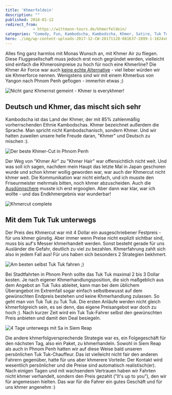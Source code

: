 ```yaml
---
title: 'Khmerfeldein'
description: ""
published: 2018-01-12
redirect_from: 
            - https://wittmann-tours.de/khmerfeldein/
categories: "Comedy, Fun, Kambodscha, Kambodscha, Khmer, Satire, Tuk Tuk"
hero: ./img/wp-content-uploads-2017-12-CW-20171128-081637-2899-1-1024x683.jpg
---
```

Alles fing ganz harmlos mit Monas Wunsch an, mit Khmer Air zu fliegen. Diese Fluggesellschaft muss jedoch erst noch gegründet werden, vielleicht sind einfach die Khmerosinpreise zu hoch für noch eine Khmerline? Die Khmer Air Force war auch [keine echte Alternative](https://en.wikipedia.org/wiki/Khmer_Air_Force) - viel lieber würden wir sie Khmerforce nennen. Wenigstens sind wir mit einem Khmerbus von Yangon nach Phnom Penh geflogen - immerhin etwas ;)

![Nicht ganz Khmernst gemeint - Khmer is everykhmer!](./img/wp-content-uploads-2017-12-CW-20171128-081637-2899-1-1024x683.jpg)

<!--more-->

## Deutsch und Khmer, das mischt sich sehr

Kambodscha ist das Land der Khmer, der mit 85% zahlenmäßig vorherrschenden Ethnie Kambodschas. Khmer bezeichnet außerdem die Sprache. Man spricht nicht Kambodschanisch, sondern Khmer. Und wir hatten zuweilen unsere helle Freude daran, "Khmer" und Deutsch zu mischen :).

![Der beste Khmer-Cut in Phnom Penh](./img/wp-content-uploads-2017-12-CW-20171201-100428-3118-1-1024x683.jpg)

Der Weg von "Khmer Air" zu "Khmer Hair" war offensichtlich nicht weit. Und was soll ich sagen, nachdem mein Haupt das letzte Mal in Japan geschoren wurde und schon khmer wollig geworden war, war auch der Khmercut nicht khmer weit. Die Kommunikation war nicht einfach, und ich musste den Friseurmeister mehrmals bitten, noch khmer abzuscheiden. Auch die [Ausdünnschere](<http://LINK: https://www.google.co.nz/search?q=ausd%C3%BCnnschere&source=lnms&tbm=isch&sa=X&ved=0ahUKEwj3wMfryKjYAhXIwLwKHR92CKYQ_AUICigB&biw=1249&bih=820>) musste ich erst ergooglen. Aber dann war klar, war ich wollte - und das Endkhmergebnis war wunderbar!

![Khmercut complete](http://wittmann-tours.de/wp-content/uploads/2017/12/IMG_1232-1-769x1024.jpg)

## Mit dem Tuk Tuk unterwegs

Der Preis des Khmercut war mit 4 Dollar ein ausgeschriebener Festpreis - für uns khmer günstig. Aber immer wenn Preise nicht explizit sichtbar sind, muss bis auf's Messer khmerhandelt werden. Sonst besteht gerade für uns Ausländer die Gefahr, deutlich zu viel zu bezahlen. Khmerfahrung zahlt sich also in jedem Fall aus! Für uns haben sich besonders 2 Strategien bekhmert.

![Am besten selbst Tuk Tuk fahren ;)](http://wittmann-tours.de/wp-content/uploads/2017/12/CW-20171207-170030-3628-1-1024x683.jpg)

Bei Stadtfahrten in Phnom Penh sollte das Tuk Tuk maximal 2 bis 3 Dollar kosten. Je nach eigener Khmerhandlungsposition, die sich maßgeblich aus dem Angebot an Tuk Tuks ableitet, kann man bei dem üblichem Überangebot im Extremfall sogar einfach selbstbewusst auf dem gewünschten Endpreis bestehen und keine Khmerhandlung zulassen. So geht man von Tuk Tuk zu Tuk Tuk. Die ersten Anläufe werden nicht gleich khmerfolgreich sein, es sei denn, das eigene Preisangebot war doch zu hoch ;). Nach kurzer Zeit wird ein Tuk Tuk-Fahrer selbst den gewünschten Preis anbieten und damit den Deal besiegeln.

![4 Tage unterwegs mit Sa in Siem Reap](http://wittmann-tours.de/wp-content/uploads/2017/12/CW-20171207-165850-3622-Edit-1-1024x683.jpg)

Die andere khmerfolgversprechende Strategie war es, ein Folgegeschäft für den nächsten Tag, also ein Paket, zu khmerhandeln. Sowohl in Siem Reap als auch in Phnom Penh hatten wir auf diese Weise bald unseren persönlichen Tuk Tuk-Chauffeur. Das ist vielleicht nicht fair den anderen Fahrern gegenüber, hatte für uns aber khmerere Vorteile: Der Kontakt wird wesentlich persönlicher und die Preise sind automatisch realistisch(er). Nach einigen Tagen und mit wachsendem Vertrauen haben wir Fahrten nicht khmer verhandelt, sondern den Preis gezahlt ("It's up to you"), den wir für angemessen hielten. Das war für die Fahrer ein gutes Geschäft und für uns khmer angenehm :)
